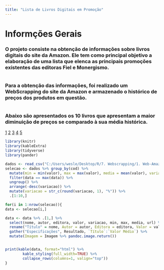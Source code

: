 ```yaml
---
title: "Lista de Livros Digitais em Promoção"
---
```

  
  
  
#
  
# Informções Gerais
  
### O projeto consiste na obtenção de informações sobre livros digitais do site da Amazon. Ele tem como principal objetivo a elaboração de uma lista que elenca as principais promoções existentes das editoras Fiel e Monergismo.  
#
### Para a obtenção das informações, foi realizado um WebScrapping do site da Amazon e armazenado o histórico de preços dos produtos em questão.  
#  
### Abaixo são apresentados os **10 livros** que apresentam a maior diminuição de preços se comparado à sua média histórica.

[1](https://amzn.to/2YKeHfZ)
[2](https://amzn.to/3gFCZxL)
[3](https://amzn.to/2QBJK9c)
[4](https://amzn.to/3luw3am)
[5](https://amzn.to/31EZqPh)
  
  
  

```r

library(knitr)
library(kableExtra)
library(tidyverse)
library(pander)

dados <- read_csv("C:/Users/wesle/Desktop/R/7. Webscrapping/1. Web-Amazon/dados.csv")
selecao <- dados %>% group_by(cod) %>%
  mutate(min = min(valor), max = max(valor), media = mean(valor), variacao = (valor/media - 1)*100) %>% 
  filter(data == max(data)) %>% 
  ungroup() %>% 
  arrange(-desc(variacao)) %>%
  mutate(variacao = str_c(round(variacao, 1), "%")) %>% 
  .[1:10,]

```

```r

for(i in 1:nrow(selecao)){
data <- selecao[i,]

data <- data %>% .[1,] %>%
  select(nome, autor, editora, valor, variacao, min, max, media, url) %>% 
  rename("Título" = nome, Autor = autor, Editora = editora, Valor = valor, "Variação" = variacao, "Valor Mínimo" = min, "Valor Máximo" = max, "Valor Médio" = media, Imagem = url) %>% 
  gather("Especificações", Resultado, `Título`:`Valor Médio`) %>% 
  mutate(Imagem = Imagem %>% pandoc.image.return())


print(kable(data, format="html") %>% 
        kable_styling(full_width=TRUE) %>% 
        collapse_rows(columns=1, valign="top"))
}

```